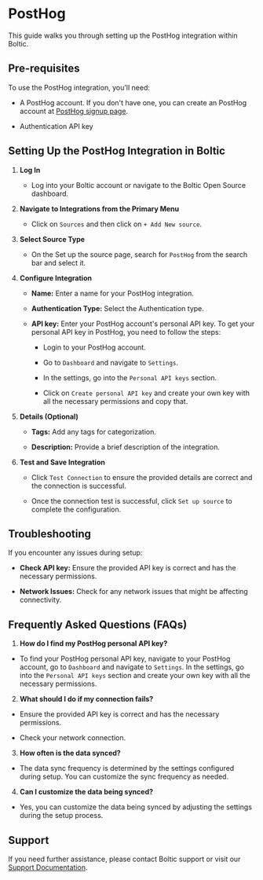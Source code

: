 

# PostHog



This guide walks you through setting up the PostHog integration within Boltic.



## Pre-requisites


To use the PostHog integration, you'll need:

- A PostHog account. If you don't have one, you can create an PostHog account at [PostHog signup page](https://us.posthog.com/signup).

- Authentication API key



## Setting Up the PostHog Integration in Boltic



1.  **Log In**

	- Log into your Boltic account or navigate to the Boltic Open Source dashboard.



2.  **Navigate to Integrations from the Primary Menu**

	- Click on `Sources` and then click on `+ Add New source`.



3.  **Select Source Type**

	- On the Set up the source page, search for `PostHog` from the search bar and select it.



4.  **Configure Integration**

	-  **Name:** Enter a name for your PostHog integration.

	-  **Authentication Type:** Select the Authentication type.

	-  **API key:** Enter your PostHog account's personal API key. To get your personal API key in PostHog, you need to follow the steps:

         - Login to your PostHog account.

         - Go to `Dashboard` and navigate to `Settings`.

         - In the settings, go into the `Personal API keys` section.

         - Click on `Create personal API key` and create your own key with all the necessary permissions and copy that.



5.  **Details (Optional)**

	-  **Tags:** Add any tags for categorization.

	-  **Description:** Provide a brief description of the integration.



6.  **Test and Save Integration**

	- Click `Test Connection` to ensure the provided details are correct and the connection is successful.

	- Once the connection test is successful, click `Set up source` to complete the configuration.


## Troubleshooting

If you encounter any issues during setup:

-  **Check API key:** Ensure the provided API key is correct and has the necessary permissions.

-  **Network Issues:** Check for any network issues that might be affecting connectivity.



## Frequently Asked Questions (FAQs)

1.  **How do I find my PostHog personal API key?**

- To find your PostHog personal API key, navigate to your PostHog account, go to `Dashboard` and navigate to `Settings`. In the settings, go into the `Personal API keys` section and create your own key with all the necessary permissions.


2.  **What should I do if my connection fails?**

- Ensure the provided API key is correct and has the necessary permissions.

- Check your network connection.



3.  **How often is the data synced?**

- The data sync frequency is determined by the settings configured during setup. You can customize the sync frequency as needed.



4.  **Can I customize the data being synced?**

- Yes, you can customize the data being synced by adjusting the settings during the setup process.



## Support

If you need further assistance, please contact Boltic support or visit our [Support Documentation](https://docs.boltic.io).
